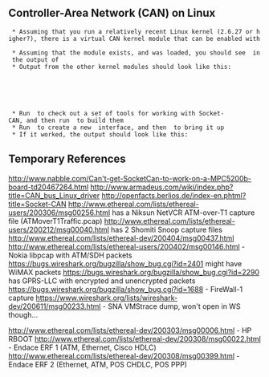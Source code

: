 ==Controller-Area Network (CAN) on Linux==
  * Assuming that you run a relatively recent Linux kernel (2.6.27 or higher?), there is a virtual CAN kernel module that can be enabled with {{{modprobe can can-raw vcan}}}
  * Assuming that the module exists, and was loaded, you should see {{{vcan: Virtual CAN interface driver}}} in the output of {{{dmesg}}}
  * Output from the other kernel modules should look like this:
{{{vcan: Virtual CAN interface driver}}}<br/>{{{can: controller area network core (rev 20081130 abi 8)}}}<br/>{{{NET: Registered protocol family 29}}}<br/>{{{can: raw protocol (rev 20081130)}}}
  * Run {{{svn checkout svn://svn.berlios.de/socketcan/trunk socketcan}}} to check out a set of tools for working with Socket-CAN, and then run {{{cd socketcan/can-utils && make}}} to build them
  * Run {{{sudo ./vcan create}}} to create a new {{{vcan0}}} interface, and then {{{sudo ifconfig vcan0 up}}} to bring it up
  * If it worked, the output should look like this:

{{{[tyson@nagasaki can-utils]$ sudo ifconfig vcan0}}}
{{{vcan0     Link encap:UNSPEC  HWaddr 00-00-00-00-00-00-00-00-00-00-00-00-00-00-00-00}}}
{{{          NOARP  MTU:16  Metric:1}}}
{{{          RX packets:0 errors:0 dropped:0 overruns:0 frame:0}}}
{{{          TX packets:0 errors:0 dropped:0 overruns:0 carrier:0}}}
{{{          collisions:0 txqueuelen:0}}}
{{{          RX bytes:0 (0.0 b)  TX bytes:0 (0.0 b)}}}



==Temporary References==

http://www.nabble.com/Can't-get-SocketCan-to-work-on-a-MPC5200b-board-td20467264.html
http://www.armadeus.com/wiki/index.php?title=CAN_bus_Linux_driver
http://openfacts.berlios.de/index-en.phtml?title=Socket-CAN
http://www.ethereal.com/lists/ethereal-users/200306/msg00256.html has a Niksun NetVCR ATM-over-T1 capture file (ATMoverT1Traffic.pcap)
http://www.ethereal.com/lists/ethereal-users/200212/msg00040.html has 2 Shomiti Snoop capture files
http://www.ethereal.com/lists/ethereal-dev/200404/msg00437.html
http://www.ethereal.com/lists/ethereal-users/200402/msg00146.html - Nokia libpcap with ATM/SDH packets
https://bugs.wireshark.org/bugzilla/show_bug.cgi?id=2401 might have WiMAX packets
https://bugs.wireshark.org/bugzilla/show_bug.cgi?id=2290 has GPRS-LLC with encrypted and unencrypted packets
https://bugs.wireshark.org/bugzilla/show_bug.cgi?id=1688 - FireWall-1 capture
https://www.wireshark.org/lists/wireshark-dev/200611/msg00233.html - SNA VMStrace dump, won't open in WS though...

http://www.ethereal.com/lists/ethereal-dev/200303/msg00006.html - HP RBOOT
http://www.ethereal.com/lists/ethereal-dev/200308/msg00022.html - Endace ERF 1 (ATM, Ethernet, Cisco HDLC)
http://www.ethereal.com/lists/ethereal-dev/200308/msg00399.html - Endace ERF 2 (Ethernet, ATM, POS CHDLC, POS PPP)